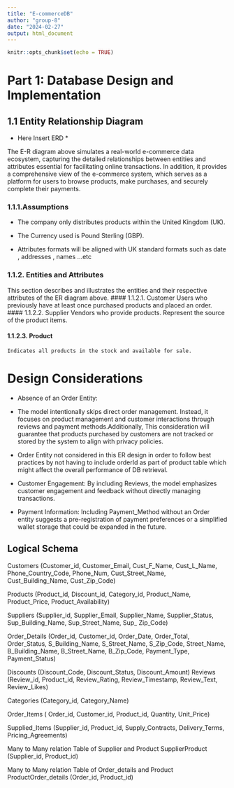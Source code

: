 ```yaml
---
title: "E-commerceDB"
author: "group-8"
date: "2024-02-27"
output: html_document
---
```


```r
knitr::opts_chunk$set(echo = TRUE)
```

# Part 1: Database Design and Implementation

## 1.1 Entity Relationship Diagram

* Here Insert ERD *

The E-R diagram above simulates a real-world e-commerce data ecosystem, capturing the detailed relationships between entities and attributes essential for facilitating online transactions. In addition, it provides a comprehensive view of the e-commerce system, which serves as a platform for users to browse products, make purchases, and securely complete their payments.

### 1.1.1.Assumptions
- The company only distributes products within the United Kingdom (UK).

- The Currency used is Pound Sterling (GBP).

- Attributes formats will be aligned with UK standard formats such as date , addresses , names ...etc 

### 1.1.2. Entities and Attributes
This section describes and illustrates the entities and their respective attributes of the ER diagram above.
#### 1.1.2.1. Customer 
	Users who previously have at least once purchased products and placed an order.
#### 1.1.2.2.	Supplier
Vendors who provide products. Represent the source of the product items.

#### 1.1.2.3. Product
	Indicates all products in the stock and available for sale.
	


# Design Considerations

- Absence of an Order Entity: 

- The model intentionally skips direct order management. Instead, it focuses on product management and customer interactions through reviews and payment methods.Additionally, This consideration will guarantee that products purchased by customers are not tracked or stored by the system to align with privacy policies.   

- Order Entity not considered in this ER design in order to follow best practices by not having to include orderId as part of product table which might affect the overall performance of DB retrieval. 

- Customer Engagement: By including Reviews, the model emphasizes customer engagement and feedback without directly managing transactions.

- Payment Information: Including Payment_Method without an Order entity suggests a pre-registration of payment preferences or a simplified wallet storage that could be expanded in the future.


## Logical Schema 

Customers (Customer_id, Customer_Email, Cust_F_Name, Cust_L_Name, Phone_Country_Code, Phone_Num, Cust_Street_Name, Cust_Building_Name, Cust_Zip_Code)

Products (Product_id, Discount_id, Category_id, Product_Name, Product_Price, Product_Availability)

Suppliers (Supplier_id, Supplier_Email, Supplier_Name, Supplier_Status, Sup_Building_Name, Sup_Street_Name, Sup_ Zip_Code)

Order_Details (Order_id, Customer_id, Order_Date, Order_Total, Order_Status, S_Building_Name, S_Street_Name, S_Zip_Code, Street_Name, B_Building_Name, B_Street_Name, B_Zip_Code, Payment_Type, Payment_Status)


Discounts (Discount_Code, Discount_Status, Discount_Amount)
Reviews (Review_id, Product_id, Review_Rating, Review_Timestamp, Review_Text, Review_Likes)


Categories (Category_id, Category_Name)


Order_Items ( Order_id, Customer_id, Product_id, Quantity, Unit_Price)

Supplied_Items (Supplier_id, Product_id, Supply_Contracts, Delivery_Terms, Pricing_Agreements)


Many to Many relation Table of Supplier and Product
SupplierProduct (Supplier_id, Product_id)


Many to Many relation Table of Order_details and Product
ProductOrder_details (Order_id, Product_id)


